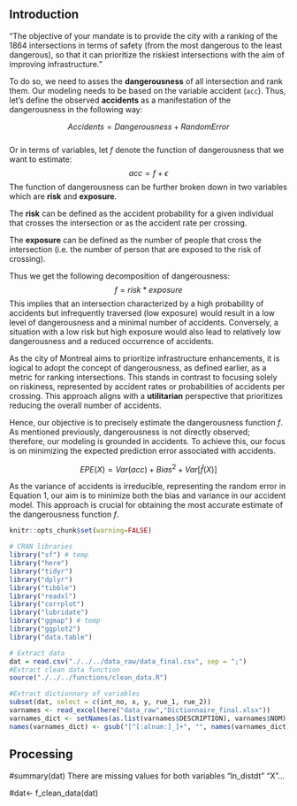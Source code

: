 ## Introduction

"The objective of your mandate is to provide the city with a ranking of the 1864 intersections in terms of safety (from the most dangerous to the least dangerous), so that it can prioritize the riskiest intersections with the aim of improving infrastructure."

To do so, we need to asses the **dangerousness** of all intersection and rank them. Our modeling needs to be based on the variable accident (`acc`). Thus, let's define the observed **accidents** as a manifestation of the dangerousness in the following way:

$$
Accidents = Dangerousness + RandomError \tag{1}
$$\
Or in terms of variables, let *f* denote the function of dangerousness that we want to estimate: $$
acc = f + \epsilon \tag{2}
$$ The function of dangerousness can be further broken down in two variables which are **risk** and **exposure**.

The **risk** can be defined as the accident probability for a given individual that crosses the intersection or as the accident rate per crossing.

The **exposure** can be defined as the number of people that cross the intersection (i.e. the number of person that are exposed to the risk of crossing).

Thus we get the following decomposition of dangerousness: $$ 
f = risk*exposure \tag{3}
$$This implies that an intersection characterized by a high probability of accidents but infrequently traversed (low exposure) would result in a low level of dangerousness and a minimal number of accidents. Conversely, a situation with a low risk but high exposure would also lead to relatively low dangerousness and a reduced occurrence of accidents.

As the city of Montreal aims to prioritize infrastructure enhancements, it is logical to adopt the concept of dangerousness, as defined earlier, as a metric for ranking intersections. This stands in contrast to focusing solely on riskiness, represented by accident rates or probabilities of accidents per crossing. This approach aligns with a **utilitarian** perspective that prioritizes reducing the overall number of accidents.

Hence, our objective is to precisely estimate the dangerousness function *f*. As mentioned previously, dangerousness is not directly observed; therefore, our modeling is grounded in accidents. To achieve this, our focus is on minimizing the expected prediction error associated with accidents.

$$
EPE(X) = Var(acc) + Bias^2 + Var[\hat{f}(X)] \tag{4}
$$

As the variance of accidents is irreducible, representing the random error in Equation 1, our aim is to minimize both the bias and variance in our accident model. This approach is crucial for obtaining the most accurate estimate of the dangerousness function *f*.

```r
knitr::opts_chunk$set(warning=FALSE)
```

```r
# CRAN libraries
library("sf") # temp
library("here")
library("tidyr")
library("dplyr")
library("tibble")
library("readxl")
library("corrplot")
library("lubridate")
library("ggmap") # temp
library("ggplot2")
library("data.table")
```

```r
# Extract data
dat = read.csv("./../../data_raw/data_final.csv", sep = ";")
#Extract clean data function
source("./../../functions/clean_data.R")
```

```r
#Extract dictionnary of variables
subset(dat, select = c(int_no, x, y, rue_1, rue_2))
varnames <- read_excel(here("data_raw","Dictionnaire_final.xlsx"))
varnames_dict <- setNames(as.list(varnames$DESCRIPTION), varnames$NOM)
names(varnames_dict) <- gsub("[^[:alnum:]_]+", "", names(varnames_dict)) 
```


## Processing

#summary(dat) 
There are missing values for both variables "ln_distdt" "X"...

#dat<- f_clean_data(dat)
